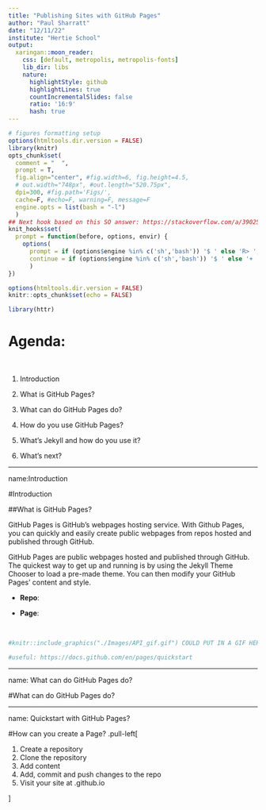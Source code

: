 ```yaml
---
title: "Publishing Sites with GitHub Pages"
author: "Paul Sharratt"
date: "12/11/22"
institute: "Hertie School"
output:
  xaringan::moon_reader:
    css: [default, metropolis, metropolis-fonts] 
    lib_dir: libs
    nature:
      highlightStyle: github
      highlightLines: true
      countIncrementalSlides: false
      ratio: '16:9'
      hash: true
---
```


```r
# figures formatting setup
options(htmltools.dir.version = FALSE)
library(knitr)
opts_chunk$set(
  comment = "  ",
  prompt = T,
  fig.align="center", #fig.width=6, fig.height=4.5, 
  # out.width="748px", #out.length="520.75px",
  dpi=300, #fig.path='Figs/',
  cache=F, #echo=F, warning=F, message=F
  engine.opts = list(bash = "-l")
  )
## Next hook based on this SO answer: https://stackoverflow.com/a/39025054
knit_hooks$set(
  prompt = function(before, options, envir) {
    options(
      prompt = if (options$engine %in% c('sh','bash')) '$ ' else 'R> ',
      continue = if (options$engine %in% c('sh','bash')) '$ ' else '+ '
      )
})

options(htmltools.dir.version = FALSE)
knitr::opts_chunk$set(echo = FALSE)

library(httr)
```

# Agenda:

<br>

1. Introduction

2. What is GitHub Pages?

3. What can do GitHub Pages do?

4. How do you use GitHub Pages?

5. What's Jekyll and how do you use it?

6. What's next?

---

name:Introduction

#Introduction 


##What is GitHub Pages?


GitHub Pages is GitHub's webpages hosting service. With Github Pages, you can quickly and easily create public webpages from repos hosted and published through GitHub.
<br>

GitHub Pages are public webpages hosted and published through GitHub. The quickest way to get up and running is by using the Jekyll Theme Chooser to load a pre-made theme. You can then modify your GitHub Pages' content and style. 
<br>

- **Repo**: 
<br>

- **Page**: 

<br>

```r
#knitr::include_graphics("./Images/API_gif.gif") COULD PUT IN A GIF HERE...

#useful: https://docs.github.com/en/pages/quickstart
```


---

name: What can do GitHub Pages do?

#What can do GitHub Pages do?



---

name: Quickstart with GitHub Pages?

#How can you create a Page?
.pull-left[

1. Create a repository
2. Clone the repository
3. Add content
4. Add, commit and push changes to the repo
5. Visit your site at .github.io

]

